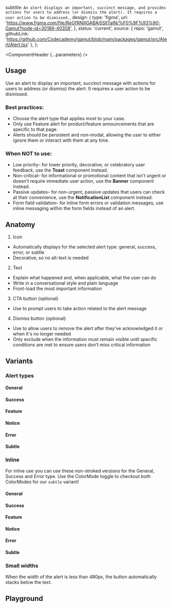 


  subtitle: `An alert displays an important, succinct message, and provides actions for users to address (or dismiss the alert). It requires a user action to be dismissed.`,
  design: {
    type: 'figma',
    url: 'https://www.figma.com/file/ReGfRNillGABAj5SlITalN/%F0%9F%93%90-Gamut?node-id=30186-40358',
  },
  status: 'current',
  source: {
    repo: 'gamut',
    githubLink: 'https://github.com/Codecademy/gamut/blob/main/packages/gamut/src/Alert/Alert.tsx'
  },
};

<Meta of={AlertStories} />

<ComponentHeader {...parameters} />

## Usage

Use an alert to display an important, succinct message with actions for users to address (or dismiss) the alert. It requires a user action to be dismissed.

### Best practices:
- Choose the alert type that applies most to your case.
- Only use Feature alert for product/feature announcements that are specific to that page.
- Alerts should be persistent and non-modal, allowing the user to either ignore them or interact with them at any time.

### When NOT to use:
- Low priority– for lower priority, decorative, or celebratory user feedback, use the **Toast** component instead.
- Non-critical– for informational or promotional content that isn't urgent or doesn't require immediate user action, use the **Banner** component instead.
- Passive updates– for non-urgent, passive updates that users can check at their convenience, use the **NotificationList** component instead.
- Form field validation– for inline form errors or validation messages, use inline messaging within the form fields instead of an alert.

## Anatomy
<ImageWrapper src="./alertAnatomy.png" alt="Alert Anatomy diagram"/>

1. Icon
- Automatically displays for the selected alert type: general, success, error, or subtle
- Decorative, so no alt-text is needed
2. Text
- Explain what happened and, when applicable, what the user can do
- Write in a conversational style and plain language
- Front-load the most important information
3. CTA button (optional)
- Use to prompt users to take action related to the alert message
4. Dismiss button (optional)
- Use to allow users to remove the alert after they've acknowledged it or when it's no longer needed
- Only exclude when the information must remain visible until specific conditions are met to ensure users don’t miss critical information

## Variants

### Alert types

#### General

<Canvas of={AlertStories.General} />

#### Success
<Canvas of={AlertStories.Success} />

#### Feature
<Canvas of={AlertStories.Feature} />

#### Notice
<Canvas of={AlertStories.Notice} />

#### Error
<Canvas of={AlertStories.Error} />

#### Subtle
<Canvas of={AlertStories.Subtle} />

### Inline

For inline use you can use these non-stroked versions for the General, Success and Error type. Use the ColorMode toggle to checkout both ColorModes for our `subtle` variant!

#### General

<Canvas of={AlertStories.GeneralInline} />

#### Success
<Canvas of={AlertStories.SuccessInline} />

#### Feature
<Canvas of={AlertStories.FeatureInline} />

#### Notice
<Canvas of={AlertStories.NoticeInline} />

#### Error
<Canvas of={AlertStories.ErrorInline} />

#### Subtle
<Canvas of={AlertStories.SubtleInline} />

### Small widths

When the width of the alert is less than 480px, the button automatically stacks below the text.
<Canvas of={AlertStories.SmallWidth} />

## Playground

<Canvas sourceState="shown" of={AlertStories.General} />

<Controls />
